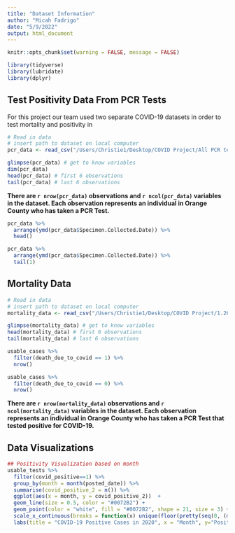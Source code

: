 ```yaml
---
title: "Dataset Information"
author: "Micah Fadrigo"
date: "5/9/2022"
output: html_document
---
```


```r
knitr::opts_chunk$set(warning = FALSE, message = FALSE) 
```

```r
library(tidyverse)
library(lubridate)
library(dplyr)
```

## Test Positivity Data From PCR Tests

For this project our team used two separate COVID-19 datasets in order to test mortality and positivity in 

```r
# Read in data
# insert path to dataset on local computer 
pcr_data <- read_csv("/Users/Christie1/Desktop/COVID Project/All PCR tests updated 1.26.21.csv")

glimpse(pcr_data) # get to know variables
dim(pcr_data)
head(pcr_data) # first 6 observations
tail(pcr_data) # last 6 observations
```

__There are `r nrow(pcr_data)` observations and `r ncol(pcr_data)` variables in the dataset. Each observation represents an individual in Orange County who has taken a PCR Test.__

```r
pcr_data %>% 
  arrange(ymd(pcr_data$Specimen.Collected.Date)) %>% 
  head()
```

```r
pcr_data %>% 
  arrange(ymd(pcr_data$Specimen.Collected.Date)) %>% 
  tail(1)
```

## Mortality Data

```r
# Read in data
# insert path to dataset on local computer 
mortality_data <- read_csv("/Users/Christie1/Desktop/COVID Project/1.26.21 release to UCI team.csv")

glimpse(mortality_data) # get to know variables
head(mortality_data) # first 6 observations
tail(mortality_data) # last 6 observations

usable_cases %>% 
  filter(death_due_to_covid == 1) %>% 
  nrow()

usable_cases %>% 
  filter(death_due_to_covid == 0) %>% 
  nrow()
```

__There are `r nrow(mortality_data)` observations and `r ncol(mortality_data)` variables in the dataset. Each observation represents an individual in Orange County who has taken a PCR Test that tested positive for COVID-19.__

## Data Visualizations

```r
## Positivity Visualization based on month
usable_tests %>% 
  filter(covid_positive==1) %>% 
  group_by(month = month(posted_date)) %>% 
  summarise(covid_positive_2 = n()) %>% 
  ggplot(aes(x = month, y = covid_positive_2))  +
  geom_line(size = 0.5, color = "#0072B2") + 
  geom_point(color = "white", fill = "#0072B2", shape = 21, size = 3) +
  scale_x_continuous(breaks = function(x) unique(floor(pretty(seq(0, (max(x) + 1) * 1.1))))) + 
  labs(title = "COVID-19 Positive Cases in 2020", x = "Month", y="Positive Tests")
```



